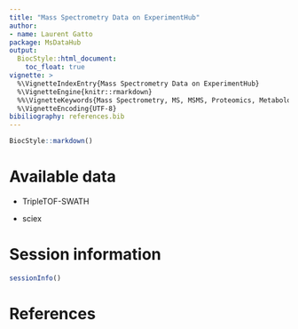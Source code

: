 ```yaml
---
title: "Mass Spectrometry Data on ExperimentHub"
author:
- name: Laurent Gatto
package: MsDataHub
output:
  BiocStyle::html_document:
    toc_float: true
vignette: >
  %\VignetteIndexEntry{Mass Spectrometry Data on ExperimentHub}
  %\VignetteEngine{knitr::rmarkdown}
  %%\VignetteKeywords{Mass Spectrometry, MS, MSMS, Proteomics, Metabolomics}
  %\VignetteEncoding{UTF-8}
bibiliography: references.bib
---
```


```r
BiocStyle::markdown()
```

# Available data

- TripleTOF-SWATH

- sciex

# Session information {-}

```r
sessionInfo()
```

# References {-}
